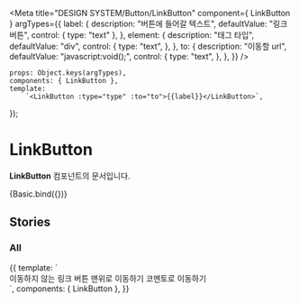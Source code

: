 
<Meta
    title="DESIGN SYSTEM/Button/LinkButton"
    component={ LinkButton }
    argTypes={{
        label: {
            description: "버튼에 들어갈 텍스트",
            defaultValue: "링크 버튼",
            control: { type: "text" },
        },
        element: {
            description: "태그 타입",
            defaultValue: "div",
            control: {
                type: "text",
            },
        },
        to: {
            description: "이동할 url",
            defaultValue: "javascript:void();",
            control: {
                type: "text",
            },
        },
    }}
/>


    props: Object.keys(argTypes),
    components: { LinkButton },
    template:
        `<LinkButton :type="type" :to="to">{{label}}</LinkButton>`,
});

# LinkButton

**LinkButton** 컴포넌트의 문서입니다.

<Story name="Basic" height="100px">
    {Basic.bind({})}
</Story>

<ArgsTable story="Basic" />

## Stories
### All

<Canvas>
    <Story name="All" height="100px">
        {{
            template: `
                <div>
                    <LinkButton>이동하지 않는 링크 버튼</LinkButton>
                    <LinkButton to="#">맨위로 이동하기</LinkButton>
                    <LinkButton to="https://comento.kr">코멘토로 이동하기</LinkButton>
                </div>
        `,
            components: { LinkButton },
        }}
    </Story>
</Canvas>

